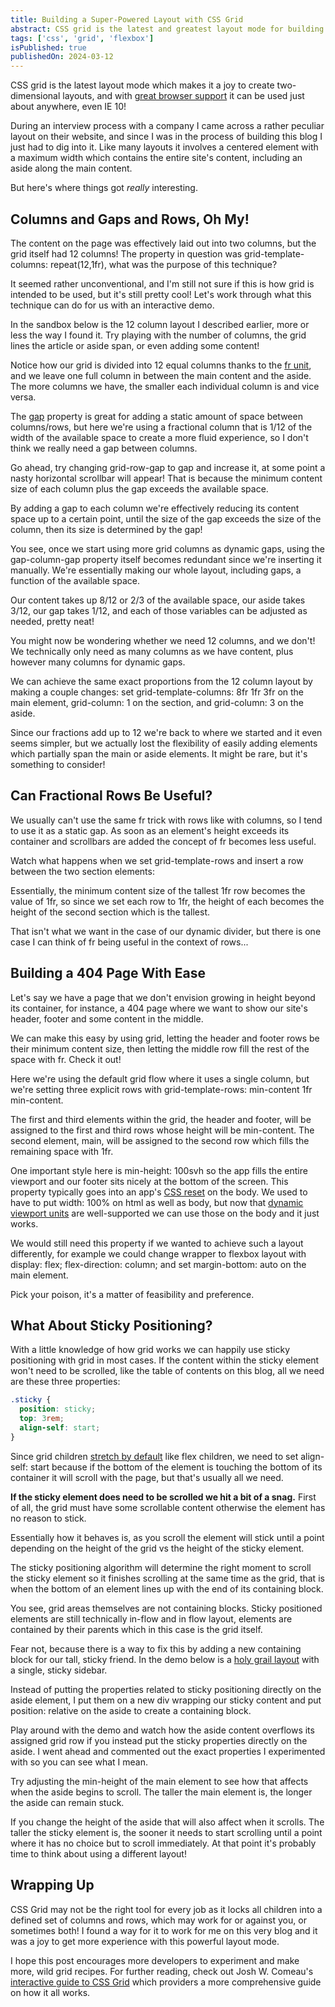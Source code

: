 ```yaml
---
title: Building a Super-Powered Layout with CSS Grid
abstract: CSS grid is the latest and greatest layout mode for building two-dimensional layouts. Like tables, grid layout enables us to align elements into columns and rows, but it's even more flexible and easy to work with! Let's make a clever layout with it, made possible by the fractional unit.
tags: ['css', 'grid', 'flexbox']
isPublished: true
publishedOn: 2024-03-12
---
```


CSS grid is the latest layout mode which makes it a joy to create two-dimensional layouts, and with [great browser support](https://caniuse.com/css-grid) it can be used just about anywhere, even IE 10!

During an interview process with a company I came across a rather peculiar layout on their website, and since I was in the process of building this blog I just had to dig into it. Like many layouts it involves a centered element with a maximum width which contains the entire site's content, including an <InlineCode>aside</InlineCode> along the main content.

But here's where things got _really_ interesting.

## Columns and Gaps and Rows, Oh My!

The content on the page was effectively laid out into two columns, but the grid itself had 12 columns! The property in question was <InlineCode>grid-template-columns: repeat(12,1fr)</InlineCode>, what was the purpose of this technique?

It seemed rather unconventional, and I'm still not sure if this is how grid is intended to be used, but it's still pretty cool! Let's work through what this technique can do for us with an interactive demo.

In the sandbox below is the 12 column layout I described earlier, more or less the way I found it. Try playing with the number of columns, the grid lines the <InlineCode>article</InlineCode> or <InlineCode>aside</InlineCode> span, or even adding some content!

<DynamicGapDemo />

Notice how our grid is divided into 12 equal columns thanks to the [fr unit](https://developer.mozilla.org/en-US/docs/Learn/CSS/CSS_layout/Grids#flexible_grids_with_the_fr_unit), and we leave one full column in between the main content and the aside. The more columns we have, the smaller each individual column is and vice versa.

The [gap](https://developer.mozilla.org/en-US/docs/Web/CSS/gap) property is great for adding a static amount of space between columns/rows, but here we're using a fractional column that is 1/12 of the width of the available space to create a more fluid experience, so I don't think we really need a gap between columns.

Go ahead, try changing <InlineCode>grid-row-gap</InlineCode> to <InlineCode>gap</InlineCode> and increase it, at some point a nasty horizontal scrollbar will appear! That is because the minimum content size of each column plus the gap exceeds the available space.

By adding a gap to each column we're effectively reducing its content space up to a certain point, until the size of the gap exceeds the size of the column, then its size is determined by the gap!

You see, once we start using more grid columns as dynamic gaps, using the <InlineCode>gap-column-gap</InlineCode> property itself becomes redundant since we're inserting it manually. We're essentially making our whole layout, including gaps, a function of the available space.

Our content takes up 8/12 or 2/3 of the available space, our aside takes 3/12, our gap takes 1/12, and each of those variables can be adjusted as needed, pretty neat!

You might now be wondering whether we need 12 columns, and we don't! We technically only need as many columns as we have content, plus however many columns for dynamic gaps.

We can achieve the same exact proportions from the 12 column layout by making a couple changes: set <InlineCode>grid-template-columns: 8fr 1fr 3fr</InlineCode> on the <InlineCode>main</InlineCode> element, <InlineCode>grid-column: 1</InlineCode> on the <InlineCode>section</InlineCode>, and <InlineCode>grid-column: 3</InlineCode> on the <InlineCode>aside</InlineCode>.

Since our fractions add up to 12 we're back to where we started and it even seems simpler, but we actually lost the flexibility of easily adding elements which partially span the main or aside elements. It might be rare, but it's something to consider!

## Can Fractional Rows Be Useful?

We usually can't use the same <InlineCode>fr</InlineCode> trick with rows like with columns, so I tend to use it as a static gap. As soon as an element's height exceeds its container and scrollbars are added the concept of <InlineCode>fr</InlineCode> becomes less useful.

Watch what happens when we set <InlineCode>grid-template-rows</InlineCode> and insert a row between the two <InlineCode>section</InlineCode> elements:

<DynamicRowDemo />

Essentially, the minimum content size of the tallest <InlineCode>1fr</InlineCode> row becomes the value of <InlineCode>1fr</InlineCode>, so since we set each row to <InlineCode>1fr</InlineCode>, the height of each becomes the height of the second section which is the tallest.

That isn't what we want in the case of our dynamic divider, but there is one case I can think of <InlineCode>fr</InlineCode> being useful in the context of rows...

## Building a 404 Page With Ease

Let's say we have a page that we don't envision growing in height beyond its container, for instance, a 404 page where we want to show our site's header, footer and some content in the middle.

We can make this easy by using grid, letting the header and footer rows be their minimum content size, then letting the middle row fill the rest of the space with <InlineCode>fr</InlineCode>. Check it out!

<NotFoundDemo />

Here we're using the default grid flow where it uses a single column, but we're setting three explicit rows with <InlineCode>grid-template-rows: min-content 1fr min-content</InlineCode>.

The first and third elements within the grid, the header and footer, will be assigned to the first and third rows whose height will be <InlineCode>min-content</InlineCode>. The second element, <InlineCode>main</InlineCode>, will be assigned to the second row which fills the remaining space with <InlineCode>1fr</InlineCode>.

One important style here is <InlineCode>min-height: 100svh</InlineCode> so the app fills the entire viewport and our footer sits nicely at the bottom of the screen. This property typically goes into an app's [CSS reset](https://piccalil.li/blog/a-more-modern-css-reset/) on the body. We used to have to put <InlineCode>width: 100%</InlineCode> on <InlineCode>html</InlineCode> as well as <InlineCode>body</InlineCode>, but now that [dynamic viewport units](https://web.dev/blog/viewport-units#the-need-for-new-viewport-units) are well-supported we can use those on the body and it just works.

We would still need this property if we wanted to achieve such a layout differently, for example we could change <InlineCode>wrapper</InlineCode> to flexbox layout with <InlineCode>display: flex; flex-direction: column;</InlineCode> and set <InlineCode>margin-bottom: auto</InlineCode> on the <InlineCode>main</InlineCode> element.

Pick your poison, it's a matter of feasibility and preference.

## What About Sticky Positioning?

With a little knowledge of how grid works we can happily use sticky positioning with grid in most cases. If the content within the sticky element won't need to be scrolled, like the table of contents on this blog, all we need are these three properties:

```css
.sticky {
  position: sticky;
  top: 3rem;
  align-self: start;
}
```

Since grid children [stretch by default](https://developer.mozilla.org/en-US/docs/Web/CSS/align-items#values) like flex children, we need to set <InlineCode>align-self: start</InlineCode> because if the bottom of the element is touching the bottom of its container it will scroll with the page, but that's usually all we need.

**If the sticky element does need to be scrolled we hit a bit of a snag.** First of all, the grid must have some scrollable content otherwise the element has no reason to stick.

Essentially how it behaves is, as you scroll the element will stick until a point depending on the height of the grid vs the height of the sticky element.

The sticky positioning algorithm will determine the right moment to scroll the sticky element so it finishes scrolling at the same time as the grid, that is when the bottom of an element lines up with the end of its containing block.

You see, grid areas themselves are not containing blocks. Sticky positioned elements are still technically in-flow and in flow layout, elements are contained by their parents which in this case is the grid itself.

Fear not, because there is a way to fix this by adding a new containing block for our tall, sticky friend. In the demo below is a [holy grail layout](https://web.dev/patterns/layout/holy-grail) with a single, sticky sidebar.

<StickySidebarDemo />

Instead of putting the properties related to sticky positioning directly on the <InlineCode>aside</InlineCode> element, I put them on a new <InlineCode>div</InlineCode> wrapping our sticky content and put <InlineCode>position: relative</InlineCode> on the <InlineCode>aside</InlineCode> to create a containing block.

Play around with the demo and watch how the aside content overflows its assigned grid row if you instead put the sticky properties directly on the <InlineCode>aside</InlineCode>. I went ahead and commented out the exact properties I experimented with so you can see what I mean.

Try adjusting the <InlineCode>min-height</InlineCode> of the main element to see how that affects when the aside begins to scroll. The taller the main element is, the longer the aside can remain stuck.

If you change the height of the aside that will also affect when it scrolls. The taller the sticky element is, the sooner it needs to start scrolling until a point where it has no choice but to scroll immediately. At that point it's probably time to think about using a different layout!

## Wrapping Up

CSS Grid may not be the right tool for every job as it locks all children into a defined set of columns and rows, which may work for or against you, or sometimes both! I found a way for it to work for me on this very blog and it was a joy to get more experience with this powerful layout mode.

I hope this post encourages more developers to experiment and make more, wild grid recipes. For further reading, check out Josh W. Comeau's [interactive guide to CSS Grid](https://www.joshwcomeau.com/css/interactive-guide-to-grid/#grid-flow-2) which providers a more comprehensive guide on how it all works.
